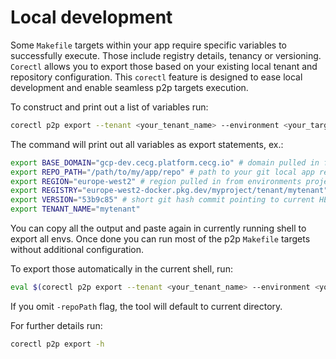 # Local development

Some `Makefile` targets within your app require specific variables to successfully execute. Those include registry
details, tenancy or versioning. `Corectl` allows you to export those based on your existing local tenant and repository
configuration. This `corectl` feature is designed to ease local development and enable seamless p2p targets execution.

To construct and print out a list of variables run:

```bash
corectl p2p export --tenant <your_tenant_name> --environment <your_target_env> --repoPath <filepath_to_app_repository>
```

The command will print out all variables as export statements, ex.:

```bash
export BASE_DOMAIN="gcp-dev.cecg.platform.cecg.io" # domain pulled in from environments project
export REPO_PATH="/path/to/my/app/repo" # path to your git local app repository
export REGION="europe-west2" # region pulled in from environments project
export REGISTRY="europe-west2-docker.pkg.dev/myproject/tenant/mytenant" # registry url constructed based on environments project
export VERSION="53b9c85" # short git hash commit pointing to current HEAD (latest commit in currently checked out branch in that repo)
export TENANT_NAME="mytenant"
```

You can copy all the output and paste again in currently running shell to export all envs. Once done you can run most of
the p2p `Makefile` targets without additional configuration.

To export those automatically in the current shell, run:

```bash
eval $(corectl p2p export --tenant <your_tenant_name> --environment <your_target_env> --repoPath <filepath_to_app_repository>)
```

If you omit `-repoPath` flag, the tool will default to current directory.

For further details run:

```bash
corectl p2p export -h
```
